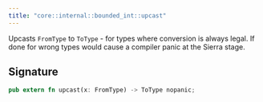 ```yaml
---
title: "core::internal::bounded_int::upcast"
---
```


Upcasts `FromType` to `ToType` - for types where conversion is always legal.
If done for wrong types would cause a compiler panic at the Sierra stage.



## Signature

```rust
pub extern fn upcast(x: FromType) -> ToType nopanic;
```



